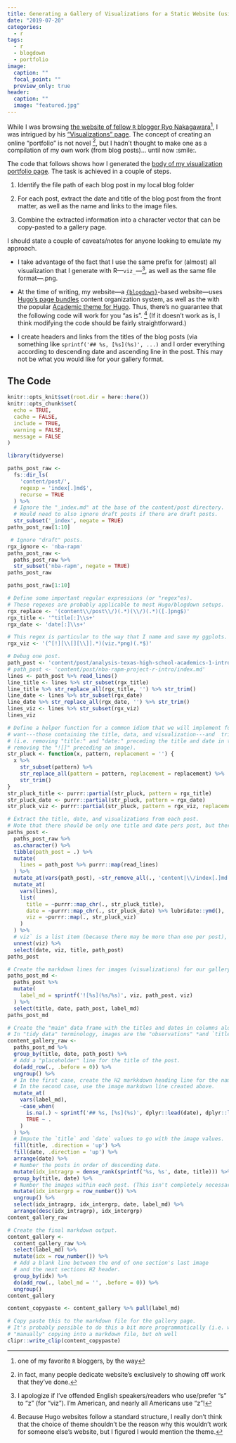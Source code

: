 ```yaml
---
title: Generating a Gallery of Visualizations for a Static Website (using R)
date: "2019-07-20"
categories:
  - r
tags:
  - r
  - blogdown
  - portfolio
image:
  caption: ""
  focal_point: ""
  preview_only: true
header:
  caption: ""
  image: "featured.jpg"
---
```


While I was browsing [the website of fellow `R` blogger Ryo Nakagawara](https://ryo-n7.github.io/)[^1], I 
was intrigued by his ["Visualizations" page](https://ryo-n7.github.io/visualizations/).
The concept of creating an online "portfolio" is not novel [^2], but
I hadn't thought to make one as a compilation of my own work (from blog posts)...
until now :smile:.

[^1]: one of my favorite `R` bloggers, by the way

[^2]: in fact, many people dedicate website's exclusively to showing off work that they've done.

The code that follows shows how I generated the 
[body of my visualization portfolio page](/project/blog-gallery/).
The task is achieved in a couple of steps.

1. Identify the file path of each blog post in my local blog folder

2. For each post, extract the date and title of the blog post from the front matter, as well as the name and links to the image files.

3. Combine the extracted information into a character vector that can be copy-pasted to a gallery page.

I should state a couple of caveats/notes for anyone looking to emulate my approach.

  + I take advantage of the fact that I use the same prefix for (almost) all
  visualization that I generate with R---`viz_`---[^3], as well as the same file
  format---.png.
  
  + At the time of writing, my website---a [`{blogdown}`](https://bookdown.org/yihui/blogdown/)-based 
  website---uses [Hugo's page bundles](https://gohugo.io/content-management/page-bundles/)
  content organization system,
  as well as the with the popular [Academic theme for Hugo](https://sourcethemes.com/academic/).
  Thus, there's no guarantee that the following code will work for you "as is". [^4]
  (If it doesn't work as is, I think modifying the code should be fairly straightforward.)
  
  + I create headers and links from the titles of the blog posts
  (via something like `sprintf('## %s, [%s](%s)', ...)` and I order everything according
  to descending date and ascending line in the post.
  This may not be what you would like for your gallery format.

[^3]: I apologize if I've offended English speakers/readers who use/prefer "s" to "z" (for "viz"). I'm American, and nearly all Americans use "z"!

[^4]: Because Hugo websites follow a standard structure, I really don't think that the choice of theme shouldn't be the reason why this wouldn't work for someone else's website, but I figured I would mention the theme.

## The Code

```r
knitr::opts_knit$set(root.dir = here::here())
knitr::opts_chunk$set(
  echo = TRUE,
  cache = FALSE,
  include = TRUE,
  warning = FALSE,
  message = FALSE
)
```

```r
library(tidyverse)

paths_post_raw <-
  fs::dir_ls(
    'content/post/',
    regexp = 'index[.]md$',
    recurse = TRUE
  ) %>% 
  # Ignore the "_index.md" at the base of the content/post directory.
  # Would need to also ignore draft posts if there are draft posts.
  str_subset('_index', negate = TRUE)
paths_post_raw[1:10]
```

```r
 # Ignore "draft" posts.
rgx_ignore <- 'nba-rapm'
paths_post_raw <-
  paths_post_raw %>% 
  str_subset('nba-rapm', negate = TRUE)
paths_post_raw
```

```r
paths_post_raw[1:10]
```

```r
# Define some important regular expressions (or "regex"es).
# These regexes are probably applicable to most Hugo/blogdown setups.
rgx_replace <- '(content\\/post\\/)(.*)(\\/)(.*)([.]png$)'
rgx_title <- '^title[:]\\s+'
rgx_date <- 'date[:]\\s+'

# This regex is particular to the way that I name and save my ggplots.
rgx_viz <- '(^[!][\\[][\\]].*)(viz.*png)(.*$)'
```

```r
# Debug one post.
path_post <- 'content/post/analysis-texas-high-school-academics-1-intro/index.md'
# path_post <- 'content/post/nba-rapm-project-r-intro/index.md'
lines <- path_post %>% read_lines()
line_title <- lines %>% str_subset(rgx_title)
line_title %>% str_replace_all(rgx_title, '') %>% str_trim()
line_date <- lines %>% str_subset(rgx_date)
line_date %>% str_replace_all(rgx_date, '') %>% str_trim()
lines_viz <- lines %>% str_subset(rgx_viz)
lines_viz
```

```r
# Define a helper function for a common idiom that we will implement for extracting the ines of markdown that we 
# want---those containing the title, data, and visualization---and  trimming them just to the text that we want
# (i.e. removing "title:" and "date:" preceding the title and date in the YAML/TOML header, and
# removing the "![]" preceding an image).
str_pluck <- function(x, pattern, replacement = '') {
  x %>% 
    str_subset(pattern) %>% 
    str_replace_all(pattern = pattern, replacement = replacement) %>% 
    str_trim()
}
str_pluck_title <- purrr::partial(str_pluck, pattern = rgx_title)
str_pluck_date <- purrr::partial(str_pluck, pattern = rgx_date)
str_pluck_viz <- purrr::partial(str_pluck, pattern = rgx_viz, replacement = '\\2')

# Extract the title, date, and visualizations from each post.
# Note that there should be only one title and date pers post, but there are likely more than one visualization per post.
paths_post <-
  paths_post_raw %>% 
  as.character() %>% 
  tibble(path_post = .) %>% 
  mutate(
    lines = path_post %>% purrr::map(read_lines)
  ) %>% 
  mutate_at(vars(path_post), ~str_remove_all(., 'content|\\/index[.]md')) %>% 
  mutate_at(
    vars(lines),
    list(
      title = ~purrr::map_chr(., str_pluck_title),
      date = ~purrr::map_chr(., str_pluck_date) %>% lubridate::ymd(),
      viz = ~purrr::map(., str_pluck_viz)
    )
  ) %>% 
  # viz` is a list item (because there may be more than one per post), so we need to `unnest()` it to return a "tidy" data frame.
  unnest(viz) %>% 
  select(date, viz, title, path_post)
paths_post

# Create the markdown lines for images (visualizations) for our gallery markdown output.
paths_post_md <-
  paths_post %>% 
  mutate(
    label_md = sprintf('![%s](%s/%s)', viz, path_post, viz)
  ) %>% 
  select(title, date, path_post, label_md)
paths_post_md

# Create the "main" data frame with the titles and dates in columns alongside the image column.
# In "tidy data" terminology, images are the "observations" *and `title` and `date` are separate variables).
content_gallery_raw <-
  paths_post_md %>%
  group_by(title, date, path_post) %>%
  # Add a "placeholder" line for the title of the post.
  do(add_row(., .before = 0)) %>% 
  ungroup() %>% 
  # In the first case, create the H2 markkdown heading line for the name of the post.
  # In the second case, use the image markdown line created above.
  mutate_at(
    vars(label_md),
    ~case_when(
      is.na(.) ~ sprintf('## %s, [%s](%s)', dplyr::lead(date), dplyr::lead(title), dplyr::lead(path_post)),
      TRUE ~ .
    )
  ) %>% 
  # Impute the `title` and `date` values to go with the image values.
  fill(title, .direction = 'up') %>% 
  fill(date, .direction = 'up') %>% 
  arrange(date) %>% 
  # Number the posts in order of descending date.
  mutate(idx_intragrp = dense_rank(sprintf('%s, %s', date, title))) %>%
  group_by(title, date) %>% 
  # Number the images within each post. (This isn't completely necessary. It's only used for sorting.)
  mutate(idx_intergrp = row_number()) %>% 
  ungroup() %>% 
  select(idx_intragrp, idx_intergrp, date, label_md) %>% 
  arrange(desc(idx_intragrp), idx_intergrp)
content_gallery_raw

# Create the final markdown output.
content_gallery <-
  content_gallery_raw %>% 
  select(label_md) %>% 
  mutate(idx = row_number()) %>% 
  # Add a blank line between the end of one section's last image
  # and the next sections H2 header.
  group_by(idx) %>% 
  do(add_row(., label_md = '', .before = 0)) %>% 
  ungroup()
content_gallery
```

```r
content_copypaste <- content_gallery %>% pull(label_md)

# Copy paste this to the markdown file for the gallery page.
# It's probably possible to do this a bit more programmatically (i.e. without
# "manually" copying into a markdown file, but oh well
clipr::write_clip(content_copypaste)
```